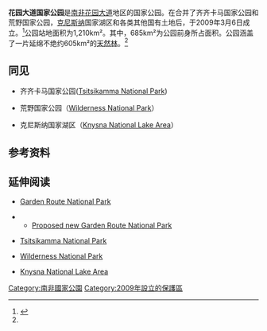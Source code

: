 {{Infobox protected area

| name = 花园大道国家公园

| alt_name =

| iucn_category = II

| photo = Tsitsikamma Park.JPG

| photo_caption =位于公园齐齐卡马区的斯托姆河河口

| map = South Africa

| relief = 1

| map_width =

| map_caption = 公园的地理位置

| location =[[南非|南非]]， 西开普和东开普

 | nearest_city = [[乔治市|乔治市]]

| lat_d = 34

| lat_m = 0

| lat_NS = S

| long_d = 23

| long_m = 15

| long_EW = E

| region = ZA

| scale = 300000

| area = {{convert|1210|km2|sqmi|abbr=on}}

| established = 2009年3月6日

| visitation_num =

| visitation_year =

| governing_body = 南非国家公园

| url = http://www.sanparks.org/parks/garden_route/

}}

'''花园大道国家公园'''是[[南非|南非]][[花园大道|花园大道]]地区的国家公园。在合并了齐齐卡马国家公园和荒野国家公园，[[克尼斯纳|克尼斯纳]]国家湖区和各类其他国有土地后，于2009年3月6日成立。<ref name="deat">{{cite web |url=http://www.environment.gov.za/NewsMedia/MedStat/2009Mar6/06032009MedStatemnt.html |title=New Garden Route National Park Established |date=6 March 2009 |accessdate=2008-03-09 |publisher=Department of Environmental Affairs and Tourism |archive-url=https://web.archive.org/web/20090628093559/http://www.environment.gov.za/NewsMedia/MedStat/2009Mar6/06032009MedStatemnt.html |archive-date=2009-06-28 |dead-url=yes }}</ref>公园站地面积为1,210km²。其中，685km²为公园前身所占面积。公园涵盖了一片延绵不绝约605km²的[[天然林|天然林]]。<ref name="deat"/>

 

==同见==

*齐齐卡马国家公园([[Tsitsikamma_National_Park|Tsitsikamma National Park]])

*荒野国家公园（[[Wilderness_National_Park|Wilderness National Park]]）

*克尼斯纳国家湖区（[[Knysna_National_Lake_Area|Knysna National Lake Area]]）

 

==参考资料==

{{Reflist}}

 

==延伸阅读==

{{Commonscat|Garden Route National Park|花园大道国家公园}}

*[http://www.sanparks.org/parks/garden_route/ Garden Route National Park] {{Wayback|url=http://www.sanparks.org/parks/garden_route/ |date=20140209065447 }}

**[http://www.sanparks.org/parks/garden_route/proposed.php Proposed new Garden Route National Park] {{Wayback|url=http://www.sanparks.org/parks/garden_route/proposed.php |date=20140304093543 }}

*[http://www.sanparks.org/parks/tsitsikamma/ Tsitsikamma National Park] {{Wayback|url=http://www.sanparks.org/parks/tsitsikamma/ |date=20090213183352 }}

*[http://www.sanparks.org/parks/wilderness/ Wilderness National Park] {{Wayback|url=http://www.sanparks.org/parks/wilderness/ |date=20061028075835 }}

*[http://www.sanparks.org/parks/knysna/ Knysna National Lake Area] {{Wayback|url=http://www.sanparks.org/parks/knysna/ |date=20061202015712 }}

 

{{South African National Parks}}

 

[[Category:南非國家公園|Category:南非國家公園]]
[[Category:2009年設立的保護區|Category:2009年設立的保護區]]